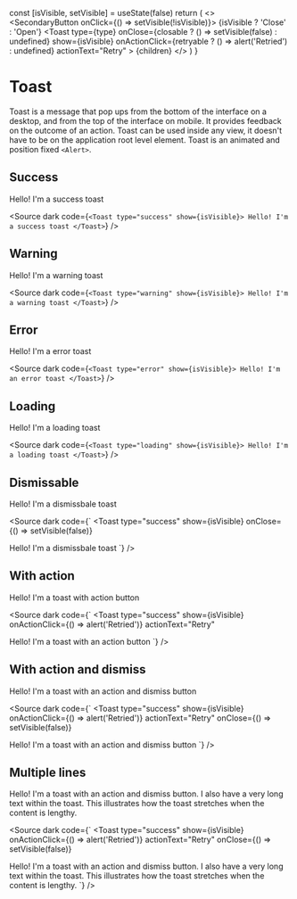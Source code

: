 
  const [isVisible, setVisible] = useState(false)
  return (
    <>
      <br />
      <SecondaryButton onClick={() => setVisible(!isVisible)}>
        {isVisible ? 'Close' : 'Open'}
      </SecondaryButton>
      <Toast
        type={type}
        onClose={closable ? () => setVisible(false) : undefined}
        show={isVisible}
        onActionClick={retryable ? () => alert('Retried') : undefined}
        actionText="Retry"
      >
        {children}
      </Toast>
    </>
  )
}

<Meta title="Data/Toast" component={Toast} />

# Toast

Toast is a message that pop ups from the bottom of the interface on a desktop, and from the top of the interface on mobile. It provides feedback on the outcome of an action.
Toast can be used inside any view, it doesn't have to be on the application root level element. Toast is an animated and position fixed `<Alert>`.

## Success

<Story name="Success" storyName="Success">
  <ToastToggler type="success">Hello! I'm a success toast</ToastToggler>
</Story>

<Source
  dark
  code={`
<Toast type="success" show={isVisible}>
  Hello! I'm a success toast
</Toast>
    `}
/>

## Warning

<Story name="Warning" storyName="Warning">
  <ToastToggler type="warning">Hello! I'm a warning toast</ToastToggler>
</Story>

<Source
  dark
  code={`
<Toast type="warning" show={isVisible}>
Hello! I'm a warning toast
</Toast>
  `}
/>

## Error

<Story name="Error" storyName="Error">
  <ToastToggler type="error">Hello! I'm a error toast</ToastToggler>
</Story>

<Source
  dark
  code={`
<Toast type="error" show={isVisible}>
  Hello! I'm an error toast
</Toast>
    `}
/>

## Loading

<Story name="Loading" storyName="Loading">
  <ToastToggler type="loading">Hello! I'm a loading toast</ToastToggler>
</Story>

<Source
  dark
  code={`
<Toast type="loading" show={isVisible}>
  Hello! I'm a loading toast
</Toast>
    `}
/>

## Dismissable

<Story name="Dismissable" storyName="Dismissable">
  <ToastToggler type="loading" closable>
    Hello! I'm a dismissbale toast
  </ToastToggler>
</Story>

<Source
  dark
  code={`
<Toast
  type="success"
  show={isVisible}
  onClose={() => setVisible(false)}
>
  Hello! I'm a dismissbale toast
</Toast>
    `}
/>

## With action

<Story name="With action" storyName="With action">
  <ToastToggler type="error" retryable>
    Hello! I'm a toast with action button
  </ToastToggler>
</Story>

<Source
  dark
  code={`
<Toast
  type="success"
  show={isVisible}
  onActionClick={() => alert('Retried')}
  actionText="Retry"
>
  Hello! I'm a toast with an action button
</Toast>
    `}
/>

## With action and dismiss

<Story name="With action and dismiss" storyName="With action and dismiss">
  <ToastToggler type="error" retryable closable>
    Hello! I'm a toast with an action and dismiss button
  </ToastToggler>
</Story>

<Source
  dark
  code={`
<Toast
  type="success"
  show={isVisible}
  onActionClick={() => alert('Retried')}
  actionText="Retry"
  onClose={() => setVisible(false)}
>
  Hello! I'm a toast with an action and dismiss button
</Toast>
    `}
/>

## Multiple lines

<Story name="Multiple lines" storyName="Multiple lines">
  <ToastToggler type="error" retryable closable>
    Hello! I'm a toast with an action and dismiss button. I also have a very
    long text within the toast. This illustrates how the toast stretches when
    the content is lengthy.
  </ToastToggler>
</Story>

<Source
  dark
  code={`
<Toast
  type="success"
  show={isVisible}
  onActionClick={() => alert('Retried')}
  actionText="Retry"
  onClose={() => setVisible(false)}
>
  Hello! I'm a toast with an action and dismiss button. I also have a very
  long text within the toast. This illustrates how the toast stretches when
  the content is lengthy.
</Toast>
    `}
/>
